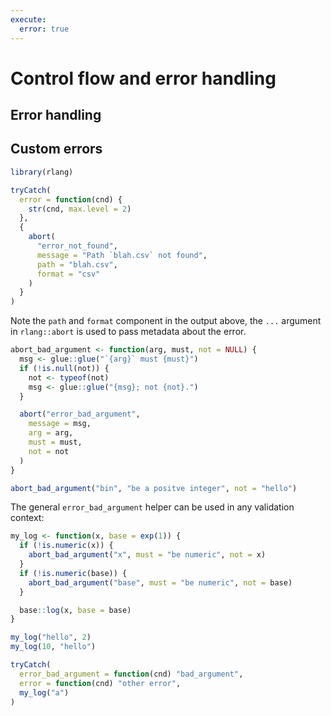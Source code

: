 ```yaml
---
execute:
  error: true
---
```


# Control flow and error handling

## Error handling



## Custom errors

```r
library(rlang)
```

```r
tryCatch(
  error = function(cnd) {
    str(cnd, max.level = 2)
  },
  {
    abort(
      "error_not_found",
      message = "Path `blah.csv` not found",
      path = "blah.csv",
      format = "csv"
    )
  }
)
```

Note the `path` and `format` component in the output above, the `...` argument in `rlang::abort` is used to pass metadata about the error.


```r
abort_bad_argument <- function(arg, must, not = NULL) {
  msg <- glue::glue("`{arg}` must {must}")
  if (!is.null(not)) {
    not <- typeof(not)
    msg <- glue::glue("{msg}; not {not}.")
  }

  abort("error_bad_argument",
    message = msg,
    arg = arg,
    must = must,
    not = not
  )
}

abort_bad_argument("bin", "be a positve integer", not = "hello")
```

The general `error_bad_argument` helper can be used in any validation context:


```r
my_log <- function(x, base = exp(1)) {
  if (!is.numeric(x)) {
    abort_bad_argument("x", must = "be numeric", not = x)
  }
  if (!is.numeric(base)) {
    abort_bad_argument("base", must = "be numeric", not = base)
  }

  base::log(x, base = base)
}

my_log("hello", 2)
my_log(10, "hello")

tryCatch(
  error_bad_argument = function(cnd) "bad_argument",
  error = function(cnd) "other error",
  my_log("a")
)
```
